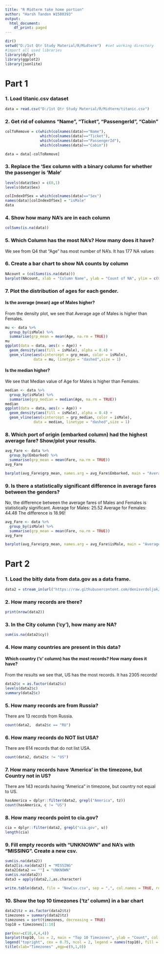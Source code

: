 ```yaml
---
title: "R Midterm take home portion"
author: "Harsh Tandon W1580393"
output:
  html_document:
    df_print: paged
---
```


```r
dir()
setwd("D:/1st Qtr Study Material/R/Midterm")  #set working directory
#import all used libraries
library(dplyr)
library(ggplot2)
library(jsonlite)
```

# Part 1
### 1. Load titanic.csv dataset
```r
data = read.csv("D:/1st Qtr Study Material/R/Midterm/titanic.csv")
```

### 2. Get rid of columns "Name", "Ticket", "PassengerId", "Cabin"
```r
colToRemove = c(which(colnames(data)=="Name"),
                which(colnames(data)=="Ticket"),
                which(colnames(data)=="PassengerId"),
                which(colnames(data)=="Cabin"))

data = data[-colToRemove]
```

### 3. Replace the ‘Sex column with a binary column for whether the passenger is 'Male'
```r
levels(data$Sex) = c(0,1)
levels(data$Sex) 

colIndexOfSex = which(colnames(data)=="Sex") 
names(data)[colIndexOfSex] = "isMale"
data
```

### 4. Show how many NA’s are in each column 
```r
colSums(is.na(data))
```

### 5. Which Column has the most NA’s? How many does it have? 
We see from Q4 that "Age" has most number of NA's. It has 177 NA values 

### 6. Create a bar chart to show NA counts by column
```r
NAcount = (colSums(is.na(data)))
barplot(NAcount, xlab = "Column Name", ylab = "Count of NA", ylim = c(0,200), main = "NA counts by columns")
```

### 7. Plot the distribution of ages for each gender. 
#### Is the average (mean) age of Males higher? 
From the density plot, we see that Average age of Males is higher than Females. 
```r
mu <- data %>% 
  group_by(isMale) %>%
  summarise(grp_mean = mean(Age, na.rm = TRUE))
mu
ggplot(data = data, aes(x = Age)) + 
  geom_density(aes(fill = isMale), alpha = 0.4) + 
  geom_vline(aes(xintercept = grp_mean, color = isMale),
             data = mu, linetype = "dashed",size = 1)
```

#### Is the median higher? 
We see that Median value of Age for Males is higher than Females.
```r
median <- data %>% 
  group_by(isMale) %>%
  summarise(grp_median = median(Age, na.rm = TRUE))
median
ggplot(data = data, aes(x = Age)) + 
  geom_density(aes(fill = isMale), alpha = 0.4) + 
  geom_vline(aes(xintercept = grp_median, color = isMale),
             data = median, linetype = "dashed",size = 1)
```

### 8. Which port of origin (embarked column) had the highest average fare? Show/plot your results.
```r
avg_Fare <- data %>% 
  group_by(Embarked) %>%
  summarise(grp_mean = mean(Fare, na.rm = TRUE))
avg_Fare

barplot(avg_Fare$grp_mean, names.arg = avg_Fare$Embarked, main = "Average Fare by Port", ylab = "Average Fare", xlab = "Port")
```

### 9. Is there a statistically significant difference in average fares between the genders? 
No, the difference between the average fares of Males and Females is statistically significant. 
Average for Males: 25.52
Average for Females: 44.48
The difference is 18.96!
```r
avg_Fare <- data %>% 
  group_by(isMale) %>%
  summarise(grp_mean = mean(Fare, na.rm = TRUE))
avg_Fare

barplot(avg_Fare$grp_mean, names.arg = avg_Fare$isMale, main = "Average Fare by Gender", ylab = "Average Fare", xlab = "isMale", ylim = c(0,50))

```

# Part 2
### 1. Load the bitly data from data.gov as a data frame. 
```r
data2 = stream_in(url("https://raw.githubusercontent.com/denisvrdoljak/MSIS2506_Fall2019/master/TakeHomeMidterm/bitly_usagov_example.txt"))
```

### 2. How many records are there? 
```r
print(nrow(data2))
```

### 3. In the City column (‘cy’), how many are NA? 
```r
sum(is.na(data2$cy))
```

### 4. How many countries are present in this data? 
#### Which country (‘c’ column) has the most records? How many does it have? 
From the results we see that, US has the most records. It has 2305 records!
```r
data2$c = as.factor(data2$c)
levels(data2$c)
summary(data2$c)
```

### 5. How many records are from Russia? 
There are 13 records from Russia.
```r
count(data2,  data2$c == "RU")
```

### 6. How many records do NOT list USA?
There are 614 records that do not list USA.
```r
count(data2, data2$c != "US")
```

### 7. How many records have 'America' in the timezone, but Country not in US? 
There are 143 records having "America" in timezone, but country not equal to US.
```r
hasAmerica = dplyr::filter(data2, grepl("America", tz))
count(hasAmerica, c != "US")
```

### 8. How many records point to cia.gov? 
```r
cia = dplyr::filter(data2, grepl("cia.gov", u))
length(cia)
```

### 9. Fill empty records with “UNKNOWN” and NA’s with “MISSING”. Create a new csv. 
```r
sum(is.na(data2))
data2[is.na(data2)] = "MISSING"
data2[data2 == ""] = "UNKNOWN"
sum(is.na(data2))
data3 = apply(data2,2,as.character)

write.table(data3, file = "NewCsv.csv", sep = ",", col.names = TRUE, row.names = FALSE)
```

### 10.  Show the top 10 timezones (‘tz’ column) in a bar chart
```r
data2$tz = as.factor(data2$tz)
timezones = summary(data2$tz)
timezones = sort(timezones, decreasing = TRUE)
top10 = timezones[1:10]

par(mar=c(10,4,4,4))
barplot(top10, las = 2, main = "Top 10 Timezones", ylab = "Count", col = 1:6)
legend("topright", cex = 0.75, ncol = 2, legend = names(top10), fill = 1:6)
title(xlab="Timezones" ,mgp=c(9,1,0))
```
